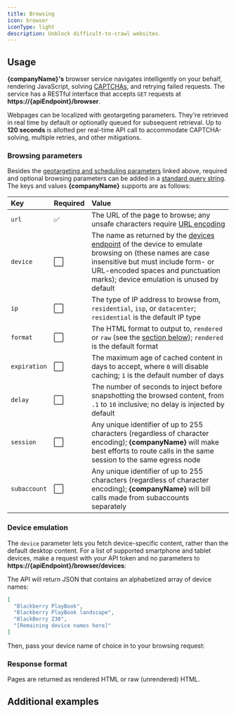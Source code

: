 ```yaml
---
title: Browsing
icon: browser
iconType: light
description: Unblock difficult-to-crawl websites.
---
```



<Reference endpoint='browser' />

## Usage

**{companyName}'s** browser service navigates intelligently on your behalf, rendering JavaScript,
solving [CAPTCHAs](https://www.ibm.com/topics/captcha), and retrying failed requests. The service
has a RESTful interface that accepts `GET` requests at
**https://&zwj;{apiEndpoint}/browser**.

Webpages can be localized with <Link href='geotargeting'>geotargeting parameters</Link>. They're
retrieved in real time by default or optionally queued for <Link href='scheduling'>subsequent
retrieval</Link>. Up to **120 seconds** is allotted per real-time API call to accommodate
CAPTCHA-solving, multiple retries, and other mitigations.

<Authentication />

<Url />

### Browsing parameters

Besides the [geotargeting and scheduling parameters](#usage) linked above, required and optional
browsing parameters can be added in a
[standard query string](https://developer.mozilla.org/en-US/docs/Learn/Common_questions/What_is_a_URL#parameters).
The keys and values **{companyName}** supports are as follows:

| Key          | Required | Value                                                                                                                                                                                                                                               |
| :----------- | :------- | :-------------------------------------------------------------------------------------------------------------------------------------------------------------------------------------------------------------------------------------------------- |
| `url`        | ✅       | The URL of the page to browse; any unsafe characters require [URL encoding](https://developer.mozilla.org/en-US/docs/Glossary/Percent-encoding)                                                                                                     |
| `device`     | ⬜       | The name as returned by the [devices endpoint](#device-emulation) of the device to emulate browsing on (these names are case insensitive but must include form- or URL-encoded spaces and punctuation marks); device emulation is unused by default |
| `ip`         | ⬜       | The type of IP address to browse from, `residential`, `isp`, or `datacenter`; `residential` is the default IP type                                                                                                                                  |
| `format`     | ⬜       | The HTML format to output to, `rendered` or `raw` (see the [section below](#response-format)); `rendered` is the default format                                                                                                                     |
| `expiration` | ⬜       | The maximum age of cached content in days to accept, where `0` will disable caching; `1` is the default number of days                                                                                                                              |
| `delay`      | ⬜       | The number of seconds to inject before snapshotting the browsed content, from `.1` to `10` inclusive; no delay is injected by default                                                                                                               |
| `session`    | ⬜       | Any unique identifier of up to 255 characters (regardless of character encoding); **{companyName}** will make best efforts to route calls in the same session to the same egress node                                                               |
| `subaccount` | ⬜       | Any unique identifier of up to 255 characters (regardless of character encoding); **{companyName}** will bill calls made from subaccounts separately                                                                                                |

### Device emulation

The `device` parameter lets you fetch device-specific content, rather than the default desktop
content. For a list of supported smartphone and tablet devices, make a request with your API token
and no parameters to **https://&zwj;{apiEndpoint}/browser/devices**:

<Devices />

The API will return JSON that contains an alphabetized array of device names:

```json
[
  "Blackberry PlayBook",
  "Blackberry PlayBook landscape",
  "BlackBerry Z30",
  "[Remaining device names here]"
]
```

Then, pass your device name of choice in to your browsing request:

<Device />

### Response format

Pages are returned as rendered HTML or raw (unrendered) HTML.

## Additional examples

<Expiration />

<Session />
